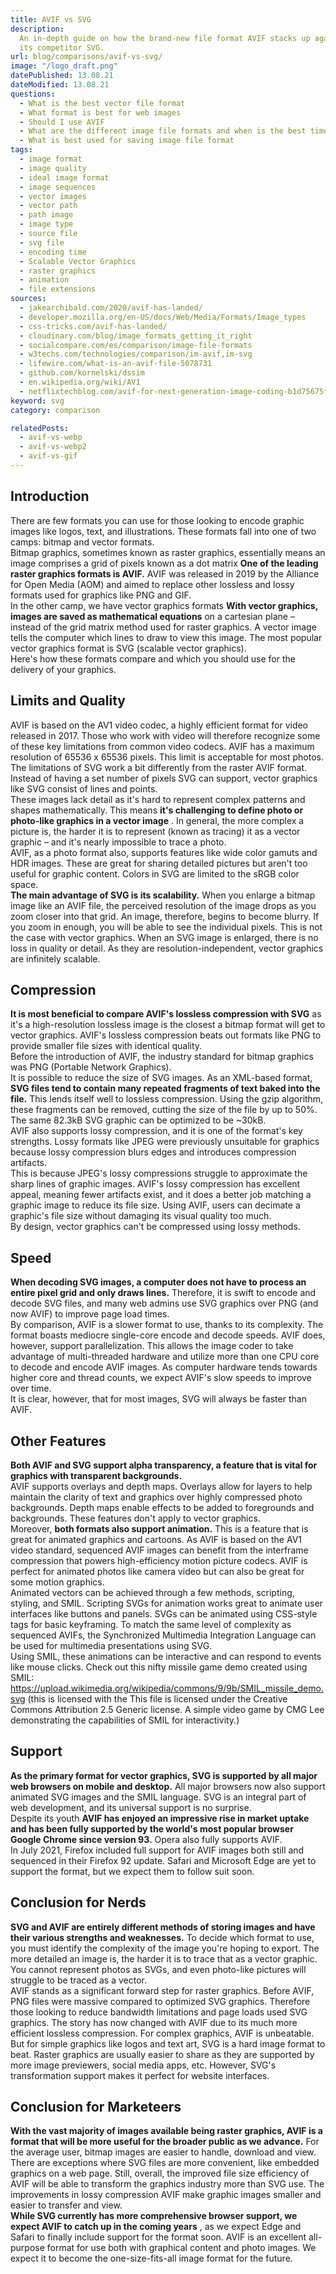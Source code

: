 ```yaml
---
title: AVIF vs SVG
description:
  An in-depth guide on how the brand-new file format AVIF stacks up against
  its competitor SVG.
url: blog/comparisons/avif-vs-svg/
image: "/logo_draft.png"
datePublished: 13.08.21
dateModified: 13.08.21
questions:
  - What is the best vector file format
  - What format is best for web images
  - Should I use AVIF
  - What are the different image file formats and when is the best time to use them
  - What is best used for saving image file format
tags:
  - image format
  - image quality
  - ideal image format
  - image sequences
  - vector images
  - vector path
  - path image
  - image type
  - source file
  - svg file
  - encoding time
  - Scalable Vector Graphics
  - raster graphics
  - animation
  - file extensions
sources:
  - jakearchibald.com/2020/avif-has-landed/
  - developer.mozilla.org/en-US/docs/Web/Media/Formats/Image_types
  - css-tricks.com/avif-has-landed/
  - cloudinary.com/blog/image_formats_getting_it_right
  - socialcompare.com/es/comparison/image-file-formats
  - w3techs.com/technologies/comparison/im-avif,im-svg
  - lifewire.com/what-is-an-avif-file-5078731
  - github.com/kornelski/dssim
  - en.wikipedia.org/wiki/AV1
  - netflixtechblog.com/avif-for-next-generation-image-coding-b1d75675fe4
keyword: svg
category: comparison

relatedPosts:
  - avif-vs-webp
  - avif-vs-webp2
  - avif-vs-gif
---
```


## Introduction

There are few formats you can use for those looking to encode graphic images like logos, text, and illustrations. These formats fall into one of two camps: bitmap and vector formats.  
Bitmap graphics, sometimes known as raster graphics, essentially means an image comprises a grid of pixels known as a dot matrix **One of the leading raster graphics formats is AVIF.** AVIF was released in 2019 by the Alliance for Open Media (AOM) and aimed to replace other lossless and lossy formats used for graphics like PNG and GIF.  
In the other camp, we have vector graphics formats **With vector graphics, images are saved as mathematical equations** on a cartesian plane – instead of the grid matrix method used for raster graphics. A vector image tells the computer which lines to draw to view this image. The most popular vector graphics format is SVG (scalable vector graphics).  
Here's how these formats compare and which you should use for the delivery of your graphics.

## Limits and Quality

AVIF is based on the AV1 video codec, a highly efficient format for video released in 2017\. Those who work with video will therefore recognize some of these key limitations from common video codecs. AVIF has a maximum resolution of 65536 x 65536 pixels. This limit is acceptable for most photos.  
The limitations of SVG work a bit differently from the raster AVIF format. Instead of having a set number of pixels SVG can support, vector graphics like SVG consist of lines and points.  
These images lack detail as it's hard to represent complex patterns and shapes mathematically. This means **it's challenging to define photo or photo-like graphics in a vector image** . In general, the more complex a picture is, the harder it is to represent (known as tracing) it as a vector graphic – and it's nearly impossible to trace a photo.  
AVIF, as a photo format also, supports features like wide color gamuts and HDR images. These are great for sharing detailed pictures but aren't too useful for graphic content. Colors in SVG are limited to the sRGB color space.  
**The main advantage of SVG is its scalability.** When you enlarge a bitmap image like an AVIF file, the perceived resolution of the image drops as you zoom closer into that grid. An image, therefore, begins to become blurry. If you zoom in enough, you will be able to see the individual pixels. This is not the case with vector graphics. When an SVG image is enlarged, there is no loss in quality or detail. As they are resolution-independent, vector graphics are infinitely scalable.

## Compression

**It is most beneficial to compare AVIF's lossless compression with SVG** as it's a high-resolution lossless image is the closest a bitmap format will get to vector graphics. AVIF's lossless compression beats out formats like PNG to provide smaller file sizes with identical quality.  
Before the introduction of AVIF, the industry standard for bitmap graphics was PNG (Portable Network Graphics).  
It is possible to reduce the size of SVG images. As an XML-based format, **SVG files tend to contain many repeated fragments of text baked into the file.** This lends itself well to lossless compression. Using the gzip algorithm, these fragments can be removed, cutting the size of the file by up to 50%. The same 82.3kB SVG graphic can be optimized to be ~30kB.  
AVIF also supports lossy compression, and it is one of the format's key strengths. Lossy formats like JPEG were previously unsuitable for graphics because lossy compression blurs edges and introduces compression artifacts.  
This is because JPEG's lossy compressions struggle to approximate the sharp lines of graphic images. AVIF's lossy compression has excellent appeal, meaning fewer artifacts exist, and it does a better job matching a graphic image to reduce its file size. Using AVIF, users can decimate a graphic's file size without damaging its visual quality too much.  
By design, vector graphics can't be compressed using lossy methods.

## Speed

**When decoding SVG images, a computer does not have to process an entire pixel grid and only draws lines.** Therefore, it is swift to encode and decode SVG files, and many web admins use SVG graphics over PNG (and now AVIF) to improve page load times.  
By comparison, AVIF is a slower format to use, thanks to its complexity. The format boasts mediocre single-core encode and decode speeds. AVIF does, however, support parallelization. This allows the image coder to take advantage of multi-threaded hardware and utilize more than one CPU core to decode and encode AVIF images. As computer hardware tends towards higher core and thread counts, we expect AVIF's slow speeds to improve over time.  
It is clear, however, that for most images, SVG will always be faster than AVIF.

## Other Features

**Both AVIF and SVG support alpha transparency, a feature that is vital for graphics with transparent backgrounds.**  
AVIF supports overlays and depth maps. Overlays allow for layers to help maintain the clarity of text and graphics over highly compressed photo backgrounds. Depth maps enable effects to be added to foregrounds and backgrounds. These features don't apply to vector graphics.  
Moreover, **both formats also support animation.** This is a feature that is great for animated graphics and cartoons. As AVIF is based on the AV1 video standard, sequenced AVIF images can benefit from the interframe compression that powers high-efficiency motion picture codecs. AVIF is perfect for animated photos like camera video but can also be great for some motion graphics.  
Animated vectors can be achieved through a few methods, scripting, styling, and SMIL. Scripting SVGs for animation works great to animate user interfaces like buttons and panels. SVGs can be animated using CSS-style tags for basic keyframing. To match the same level of complexity as sequenced AVIFs, the Synchronized Multimedia Integration Language can be used for multimedia presentations using SVG.  
Using SMIL, these animations can be interactive and can respond to events like mouse clicks. Check out this nifty missile game demo created using SMIL:  
https://upload.wikimedia.org/wikipedia/commons/9/9b/SMIL_missile_demo.svg (this is licensed with the This file is licensed under the Creative Commons Attribution 2.5 Generic license. A simple video game by CMG Lee demonstrating the capabilities of SMIL for interactivity.)

## Support

**As the primary format for vector graphics, SVG is supported by all major web browsers on mobile and desktop.** All major browsers now also support animated SVG images and the SMIL language. SVG is an integral part of web development, and its universal support is no surprise.  
Despite its youth **AVIF has enjoyed an impressive rise in market uptake and has been fully supported by the world's most popular browser Google Chrome since version 93.** Opera also fully supports AVIF.  
In July 2021, Firefox included full support for AVIF images both still and sequenced in their Firefox 92 update. Safari and Microsoft Edge are yet to support the format, but we expect them to follow suit soon.

## Conclusion for Nerds

**SVG and AVIF are entirely different methods of storing images and have their various strengths and weaknesses.** To decide which format to use, you must identify the complexity of the image you're hoping to export. The more detailed an image is, the harder it is to trace that as a vector graphic. You cannot represent photos as SVGs, and even photo-like pictures will struggle to be traced as a vector.  
AVIF stands as a significant forward step for raster graphics. Before AVIF, PNG files were massive compared to optimized SVG graphics. Therefore those looking to reduce bandwidth limitations and page loads used SVG graphics. The story has now changed with AVIF due to its much more efficient lossless compression. For complex graphics, AVIF is unbeatable.  
But for simple graphics like logos and text art, SVG is a hard image format to beat. Raster graphics are usually easier to share as they are supported by more image previewers, social media apps, etc. However, SVG's transformation support makes it perfect for website interfaces.

## Conclusion for Marketeers

**With the vast majority of images available being raster graphics, AVIF is a format that will be more useful for the broader public as we advance.** For the average user, bitmap images are easier to handle, download and view.  
There are exceptions where SVG files are more convenient, like embedded graphics on a web page. Still, overall, the improved file size efficiency of AVIF will be able to transform the graphics industry more than SVG use. The improvements in lossy compression AVIF make graphic images smaller and easier to transfer and view.  
**While SVG currently has more comprehensive browser support, we expect AVIF to catch up in the coming years** , as we expect Edge and Safari to finally include support for the format soon. AVIF is an excellent all-purpose format for use both with graphical content and photo images. We expect it to become the one-size-fits-all image format for the future.

